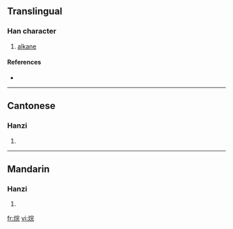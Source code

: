 ==Translingual==

===Han character===
{{Han char|rn=86|rad=火|as=07|sn=11|four=9381<sub>1</sub>|canj=火十一山 (FJMU)}}

# [[alkane]]

====References====
* {{Han ref|kx=0671.190|dkj=19047|hdz=32206.010|uh=70F7|ud=28919|bh=D64A|bd=54858}}

----

==Cantonese==

===Hanzi===
{{yue-hanzi|jyut=|y=yun4}}

# {{defn|Cantonese}}

----

==Mandarin==

===Hanzi===
{{cmn-hanzi|pin=[[wán]] ([[wan2]])|wg=wan<sup>2</sup>}}

# {{defn|Mandarin}}

[[fr:烷]]
[[vi:烷]]